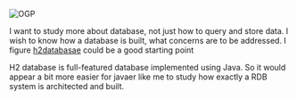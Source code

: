 
![OGP](https://www.h2database.com/html/images/h2-logo-2.png)

I want to study more about database, not just how to query and store data.
I wish to know how a database is built, what concerns are to be addressed.
I figure [h2databasae](https://h2database.com) could be a good starting point
<!--more-->

H2 database is full-featured database implemented using Java.
So it would appear a bit more easier for javaer like me to study how exactly
a RDB system is architected and built.